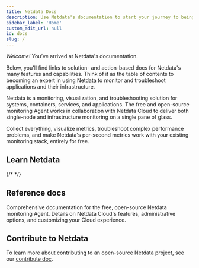 ```yaml
---
title: Netdata Docs
description: Use Netdata's documentation to start your journey to being a monitoring expert. Learn about essential features, solve problems quickly, and start troubleshooting.
sidebar_label: 'Home'
custom_edit_url: null
id: docs
slug: /
---
```



_Welcome!_ You’ve arrived at Netdata's documentation.

Below, you'll find links to solution- and action-based docs for Netdata's many features and capabilities. Think of it as
the table of contents to becoming an expert in using Netdata to monitor and troubleshoot applications and their
infrastructure.

Netdata is a monitoring, visualization, and troubleshooting solution for systems, containers, services, and
applications. The free and open-source monitoring Agent works in collaboration with Netdata Cloud to deliver both
single-node and infrastructure monitoring on a single pane of glass.

Collect everything, visualize metrics, troubleshoot complex performance problems, and make Netdata's per-second metrics
work with your existing monitoring stack, entirely for free.

## Learn Netdata

<Learn>
  <LearnBox 
    title="Overview"
    description="Learn about Netdata's core features, how it's different, and how it integrates with your existing monitoring stack.">
    <LearnLinks>
      <LearnLink to="/docs/overview/what-is-netdata" title="What is Netdata?" />
      <LearnLink to="/docs/overview/why-netdata" title="Why use Netdata?" />
      <LearnLink to="/docs/overview/netdata-monitoring-stack" title="How to use Netdata with your existing stack" />
    </LearnLinks>
  </LearnBox>
  <LearnBox 
    title="Quickstart"
    description="Five-minute introductions into how you'll visualize metrics and troubleshoot issues using Netdata's tools based how many nodes you need to monitor.">
    <LearnLinks>
      <LearnLink to="/docs/get-started" title="Get started with Netdata" />
      <LearnLink to="/docs/quickstart/single-node" title="Monitor a single node" />
      <LearnLink to="/docs/quickstart/infrastructure" title="Monitor an infrastructure" />
    </LearnLinks>
  </LearnBox>
  <LearnBox 
    title="Configure"
    description="Learn how to set up the Netdata Agent on one or more nodes to maximize the immediate value you get from monitoring your systems, containers, and applications.">
    <LearnLinks>
      <LearnLink to="/docs/configure/nodes" title="Configure the Netdata Agent" />
      <LearnLink to="/docs/configure/common-changes" title="Common configuration changes" />
      <LearnLink to="/docs/configure/start-stop-restart" title="Start, stop, or restart the Netdata Agent" />
      <LearnLink to="/docs/configure/secure-nodes" title="Secure your nodes" />
    </LearnLinks>
  </LearnBox>
  <LearnBox 
    title="Collect"
    description="Learn what per-second metrics Netdata can collect using its 300+ built-in collectors, full compatibility with Prometheus endpoints, and zero configuration.">
    <LearnLinks>
      <LearnLink to="/docs/collect/how-collectors-work" title="How Netdata's metrics collectors work" />
      <LearnLink to="/docs/collect/enable-configure" title="Enable or configure a collector" />
      <LearnLink to="/docs/collect/system-metrics" title="System metrics" />
      <LearnLink to="/docs/collect/container-metrics" title="Container metrics" />
      <LearnLink to="/docs/collect/application-metrics" title="Application metrics" />
      <LearnLink to="/docs/agent/collectors/collectors" title="Supported collectors list" />
    </LearnLinks>
  </LearnBox>
  <LearnBox 
    title="Visualize"
    description="Follow our guides on interacting with Netdata's visualizations and creating new dashboards so you can quickly drill down on anomalies and discover their root cause.">
    <LearnLinks>
      <LearnLink to="/docs/visualize/overview-infrastructure" title="See an overview of your infrastructure" />
      <LearnLink to="/docs/visualize/interact-dashboards-charts" title="Interact with dashboards and charts" />
      <LearnLink to="/docs/visualize/create-dashboards" title="Create new dashboards" />
    </LearnLinks>
  </LearnBox>
  <LearnBox 
    title="Monitor"
    description="Leverage Netdata's health watchdog and hundreds of pre-configured alarms to receive notifications on your favorite platforms whenever an anomaly affects the health or performance of your infrastructure.">
    <LearnLinks>
      <LearnLink to="/docs/monitor/view-active-alarms" title="View active health alarms" />
      <LearnLink to="/docs/monitor/configure-alarms" title="Configure health alarms" />
      <LearnLink to="/docs/monitor/enable-notifications" title="Enable notifications" />
    </LearnLinks>
  </LearnBox>
  {/* <LearnBox 
    title="Troubleshoot"
    description="Use visualizations, alarms, thousands of real-time metrics, and sophisticated tooling to help you identify, diagnose, and solve complex performance issues on your node or across your infrastructure.">
    <LearnLinks>
      <LearnLink to="/docs/troubleshoot/visual-anomaly-detection" title="Visually detect anomalies" />
      <LearnLink to="/docs/troubleshoot/metric-correlations" title="Root cause analysis with Metric Correlations" />
    </LearnLinks>
  </LearnBox> */}
  <LearnBox 
    title="Store"
    description="Netdata's distributed data architecture simplifies how you store metrics and dramatically reduces the cost compared to centralizing per-second metrics in one place. Configure your nodes to store the metrics you need.">
    <LearnLinks>
      <LearnLink to="/docs/store/distributed-data-architecture" title="Distributed data architecture" />
      <LearnLink to="/docs/store/change-metrics-storage" title="Change how long Netdata stores metrics" />
    </LearnLinks>
  </LearnBox>
  <LearnBox 
    title="Export"
    description="Send Netdata's metrics to other time-series databases to extend and improve your monitoring stack with per-second metrics. Archive or correlate metrics using other platforms.">
    <LearnLinks>
      <LearnLink to="/docs/export/external-databases" title="Export metrics to external time-series databases" />
      <LearnLink to="/docs/export/enable-connector" title="Enable an exporting connector" />
    </LearnLinks>
  </LearnBox>
</Learn>

## Reference docs

<Discover>
  <DiscoverBox 
    href="/docs/agent" 
    title="Agent">
    Comprehensive documentation for the free, open-source Netdata monitoring Agent.
  </DiscoverBox>
  <DiscoverBox 
    href="/docs/cloud" 
    title="Cloud">
    Details on Netdata Cloud's features, administrative options, and customizing your Cloud experience.
  </DiscoverBox>
</Discover>

## Contribute to Netdata

To learn more about contributing to an open-source Netdata project, see our [contribute doc](/contribute).
